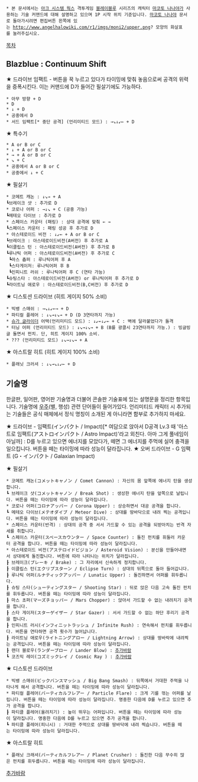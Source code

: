 * 본 문서에서는 [[아크 시스템 웍스]] 격투게임 [[블레이블루]] 시리즈의 캐릭터 [[마코토 나나야]]가 사용하는 기술 커맨드에 대해 설명하고 있으며 1P 시작 위치 기준입니다. [[마코토 나나야]] 문서로 돌아가시려면 편집버튼 왼쪽에 있는 http://www.angelhalowiki.com/r1/imgs/moni2/upper.png? 모양의 화살표를 눌러주십시오.

[[목차]]

== Blazblue : Continuum Shift ==
★ 드라이브
임팩트 - 버튼을 꾹 누르고 있다가 타이밍에 맞춰 놓음으로써 공격의 위력을 증폭시킨다. 이는 커맨드에 D가 들어간 필살기에도 가능하다.
 * 아무 방향 + D
 * D
 * ↓ + D
 * 공중에서 D
 * 서드 임팩트[* 중단 공격] (언리미티드 모드) : →↘↓↙← + D

★ 특수기
 * A or B or C
 * ↓ + A or B or C 
 * → + A or B or C
 * ↘ + C
 * 공중에서 A or B or C
 * 공중에서 ↓ + C

★ 필살기
 * 코메트 캐논 : ↓↘→ + A
 ┗브레이크 샷 : 추가로 D
 * 코로나 어퍼 : →↓↘ + C (공중 가능)
 ┗메테오 다이브 : 추가로 D
 * 스페이스 카운터 (패링) : 상대 공격에 맞춰 ← →
 ┗스페이스 카운터 : 패링 성공 후 추가로 D
 * 아스테로이드 비전 : ↓↙← + A or B or C
 ┗브레이크 : 아스테로이드비전(A버전) 후 추가로 A
 ┗이클립스 턴 : 아스테로이드비전(A버전) 후 추가로 B
 ┗루나틱 어퍼 : 아스테로이드비전(A버전) 후 추가로 C
  ┗마스 춉퍼 : 루나틱어퍼 후 A
  ┗스타게이저: 루나틱어퍼 후 B
  ┗인피니트 러쉬 : 루나틱어퍼 후 C (연타 가능)
 ┗슈팅스타 : 아스테로이드비전(A버전) or 루나틱어퍼 후 추가로 D
 ┗라이트닝 애로우 : 아스테로이드비전(B,C버전) 후 추가로 D
 
★ 디스토션 드라이브 (히트 게이지 50% 소비)
 * 빅뱅 스매쉬 : →↘↓↙←→ + D
 * 파티컬 플레어 : ↓↘→↓↘→ + D (D 3연타까지 가능)
 * [[슈가 글라이더]] 어택(언리미티드 모드) : ↓↙←↓↙← + C : 벽에 달라붙었다가 돌격
 * 터닝 어퍼 (언리미티드 모드) : ↓↘→↓↘→ + B (B를 광클시 23연타까지 가능.) : 빙글빙글 돌면서 펀치. 단, 히트 게이지 100% 소비.
 * ??? (언리미티드 모드) ↓↘→↓↘→ + A
★ 아스트랄 히트 (히트 게이지 100% 소비)
 * 플래닛 크러셔 : ↓↘→↘↓↙← + D
== 기술명 ==
한글판, 일어판, 영어판 기술명과 더불어 콘솔판 기술표에 있는 설명문을 정리한 항목입니다. 기술명에 [[우주]](별, 행성) 관련 단어들이 들어가있다. 언리미티드 캐릭터 시 추가되는 기술들은 공식 매체에서 정식 명칭이 소개된 게 아니라면 함부로 추가하지 마세요.

★ 드라이브 - 임팩트(インパクト / Impact)[* 여담으로 앉아서 D공격 Lv.3 때 '아스트로 임팩트(アストロインパクト / Astro Impact)'라고 외친다. 아마 그게 풀네임이 아닐까] : D를 누르고 있으면 에너지를 모았다가, 떼면 그 에너지를 주먹에 실어 충격을 일으킵니다. 버튼을 떼는 타이밍에 따라 성능이 달라집니다.
★ 오버 드라이브 - G 임팩트 (G・インパクト / Galaxian Impact)

★ 필살기
 * 코메트 캐논(コメットキャノン / Comet Cannon) : 자신의 몸 앞쪽에 에너지 탄을 생성합니다.
 ┗ 브레이크 샷(コメットキャノン / Break Shot) : 생성한 에너지 탄을 앞쪽으로 날립니다. 버튼을 떼는 타이밍에 따라 성능이 달라집니다.
 * 코로나 어퍼(コロナアッパー / Corona Upper) : 상승하면서 대공 공격을 합니다.
 ┗ 메테오 다이브(メテオダイブ / Meteor Dive) : 상대를 땅바닥으로 내려 찍는 공격입니다. 버튼을 떼는 타이밍에 따라 성능이 달라집니다.
 * 스페이스 카운터(반격) : 상대의 공격 중 서서 가드할 수 있는 공격을 되받아치는 반격 자세를 취합니다.
 ┗ 스페이스 카운터(スペースカウンター / Space Counter) : 돌진 펀치를 휘둘러 카운터 공격을 합니다. 버튼을 떼는 타이밍에 따라 성능이 달라집니다.
 * 아스테로이드 비전(アステロイドビジョン / Asteroid Vision) : 분신을 만들어내면서 상대에게 돌진합니다. 버튼에 따라 나타나는 위치가 달라집니다.
 ┠ 브레이크(ブレーキ / Brake) : 그 자리에서 신속하게 정지합니다.
 ┠ 이클립스 턴(エクリプスターン / Eclipse Turn) : 상대의 뒤쪽으로 돌아 들어갑니다.
 ┠ 루나틱 어퍼(ルナティックアッパー / Lunatic Upper) : 돌진하면서 어퍼를 휘두릅니다.
 ┠ 슈팅 스타(シューティングスター / Shooting Star) : 뒤로 앉은 다음 고속 돌진 펀치를 휘두릅니다. 버튼을 떼는 타이밍에 따라 성능이 달라집니다.
 ┠ 마스 초퍼(マーズチョッパー / Mars Chopper) : 앉아서 가드할 수 없는 내려치기 공격을 합니다.
 ┠ 스타 게이저(スターゲイザー / Star Gazer) : 서서 가드할 수 없는 하단 후리기 공격을 합니다.
 ┠ 인피니트 러시(インフィニットラッシュ / Infinite Rush) : 연속해서 펀치를 휘두릅니다. 버튼을 연타하면 공격 횟수가 늘어납니다.
 ┠ 라이트닝 애로우(ライトニングアロー / Lightning Arrow) : 상대를 땅바락에 내려찍는 공격입니다. 버튼을 떼는 타이밍에 따라 성능이 달라집니다.
 ┠ 랜더 블로우(ランダーブロー / Lander Blow) : [[추가바람]]
 ┗ 코즈믹 레이(コズミックレイ / Cosmic Ray ) : [[추가바람]]

★ 디스토션 드라이브
 * 빅뱅 스매쉬(ビックバンスマッシュ / Big Bang Smash) : 뒤쪽에서 거대한 주먹을 나타나게 해서 공격합니다. 버튼을 떼는 타이밍에 따라 성능이 달라집니다.
 * 파티컬 플레어(バーティカルフレアー / Particle Flare) : 크게 기를 꺾는 어퍼를 날립니다. 버튼을 떼는 타이밍에 따라 성능이 달라집니다. 명중한 다음에 D를 누르고 있으면 추가 공격을 합니다.
 ┠ 파티클 플레어(올려치기) : 높이 뛰우는 어퍼입니다. 버튼을 떼는 타이밍에 따라 성능이 달라집니다. 명중한 다음에 D를 누르고 있으면 추가 공격을 합니다.
 ┗ 파티클 플레어(피니시) : 거대한 주먹으로 상대를 땅바닥에 내려 찍습니다. 버튼을 떼는 타이밍에 따라 성능이 달라집니다.

★ 아스트랄 히트
 * 플래닛 크래셔(バーティカルフレアー / Planet Crusher) : 돌진한 다음 무수히 많은 펀치를 휘두릅니다. 버튼을 떼는 타이밍에 따라 성능이 달라집니다.

[[추가바람]]
